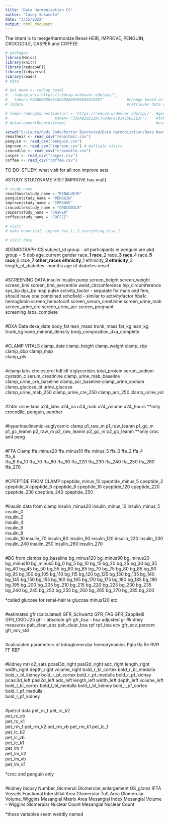 ---
title: "Data Harmonization CS"
author: "Casey Sakamoto"
date: "3/15/2022"
output: html_document
---

The intent is to merge/harmonize Renal-HEIR, IMPROVE, PENGUIN, CROCODILE, CASPER and COFFEE
```{r setup, include=FALSE}
# packages
library(Hmisc)
library(knitr)
library(redcapAPI)
library(tidyverse)
library(readr)
# data

# dat_demo <- redcap_read(
#   redcap_uri='https://redcap.ucdenver.edu/api/',
#   token='F2ABBB8D6501003D8AB8F068A5EC85B7'          #change based on what is in REDCap database
# )$data                                              #retrieves data only, possible to get labels this way too? 

# temp<-redcapConnection(url = 'https://redcap.ucdenver.edu/api/', #general CU redcap url
#                     token='7336AB28E529C7C806F8103415DEEE3F')    #token is project specific and needs to be requested in REdcap
# data<-exportRecords(temp)                                        #uses redcapAPI package to import data with labels

setwd("S:/Laura/Peds Endo/Petter Bjornstad/Data Harmonization/Data Raw")
renalheir <- read_csv("renalheir.csv")
penguin <- read_csv("penguin.csv")
improve <- read_csv("improve.csv") # multiple visits
crocodile <- read_csv("crocodile.csv")
casper <- read_csv("casper.csv")
coffee <- read_csv("coffee.csv")
```

TO DO:
STUDY: what visit for all non improve sets


#STUDY
STUDYNAME
VISIT(IMPROVE has mult)

```{r study}
# study name
renalheir$study_name = "RENALHEIR"
penguin$study_name = "PENGUIN"
improve$study_name = "IMPROVE"
crocodile$study_name = "CROCODILE"
casper$study_name = "CASPER"
coffee$study_name = "COFFEE"

# visit
# make numerical, imprve has 1, 2 everything else 1

# visit date
```

#DEMOGRAPHICS
subject_id
group - all participants in penguin are pkd group = 5
dob
age_current
gender
race___1
race___2
race___3
race___4
race___5
race___6
race___7
other_races
ethnicity___1
ethnicity___2
ethnicity___3
length_of_diabetes -months
age of diabetes onset

```{r demog}

```

#SCREENING DATA
insulin
Insulin pump
screen_height
screen_weight
screen_bmi
screen_bmi_percentile
waist_circumference
hip_circumference
sys_bp
dys_bp
map
pulse
activity_factor - separate for male and fem, should have one combined
schofield - similar to activityfactor
hba1c
hemoglobin
screen_hematocrit
screen_serum_creatinine
screen_urine_mab
screen_urine_cre
screen_urine_acr
screen_pregnant
screening_labs_complete

```{r screen}

```

#DXA Data
dexa_date
body_fat
lean_mass
trunk_mass
fat_kg
lean_kg
trunk_kg
bone_mineral_density
body_composition_dxa_complete

```{r dxa}

```

#CLAMP VITALS
clamp_date
clamp_height
clamp_weight
clamp_sbp
clamp_dbp
clamp_map	
clamp_pls

```{r clamp vitals}

```

#clamp labs
cholesterol
hdl
ldl
triglycerides
total_protein
serum_sodium
cystatin_c
serum_creatinine
clamp_urine_mab_baseline
clamp_urine_cre_baseline
clamp_acr_baseline
clamp_urine_sodium
clamp_glucose_bl
urine_glucose	
clamp_urine_mab_250
clamp_urine_cre_250
clamp_acr_250
clamp_urine_vol

```{r clamp labs}

```

#24hr urine labs 
u24_labs
u24_na
u24_mab
u24_volume
u24_hours
**only crocodile, penguin, panther
```{r urine24}

```

#hyperinsulinemic-euglycemic clamp
p1_raw_m
p1_raw_leanm
p1_gc_m
p1_gc_leanm
p2_raw_m
p2_raw_leanm
p2_gc_m
p2_gc_leanm
**only croc and peng

```{r HIEG clamp}

```

#FFA Clamp
ffa_minus20
ffa_minus10
ffa_minus_5
ffa_0
ffa_2
ffa_4	
ffa_6	
ffa_8
ffa_10
ffa_70
ffa_80
ffa_90
ffa_220
ffa_230	
ffa_240	
ffa_250	
ffa_260	
ffa_270

```{r ffa clamp}

```

#CPEPTIDE FROM CLAMP
cpeptide_minus_10
cpeptide_minus_5
cpeptide_2
cpeptide_4
cpeptide_6
cpeptide_8
cpeptide_10
cpeptide_120
cpeptide_220
cpeptide_230
cpeptide_240
cpeptide_250

```{r cpeptide clamp}

```

#insulin data from clamp
insulin_minus20
insulin_minus_10
insulin_minus_5	
insulin_0	
insulin_2	
insulin_4	
insulin_6	
insulin_8	
insulin_10
insulin_70
insulin_80
insulin_90
insulin_120	
insulin_220	
insulin_230
insulin_240	
insulin_250	
insulin_260	
insulin_270

```{r insulin clamp}

```
#BG from clamps
bg_baseline	bg_minus120	bg_minus90	bg_minus20	bg_minus10	bg_minus5	bg_0	bg_5	bg_10	bg_15	bg_20	bg_25	bg_30	bg_35	bg_40	bg_45	bg_50	bg_55	bg_60	bg_65	bg_70	bg_75	bg_80	bg_85	bg_90	bg_95	bg_100	bg_105	bg_110	bg_115	bg_120	bg_125	bg_130	bg_135	bg_140	bg_145	bg_150	bg_155	bg_160	bg_165	bg_170	bg_175	bg_180	bg_185	bg_190	bg_195	bg_200	bg_205	bg_210	bg_215	bg_220	bg_225	bg_230	bg_235	bg_240	bg_245	bg_250	bg_255	bg_260	bg_265	bg_270	bg_285	bg_300

*called glucose for renal-heir ie glucose minus120 etc
```{r bg clamp}

```

#estimated gfr (calculated)
GFR_Schwartz
GFR_FAS
GFR_Zappitelli
GFR_CKIDU25
gfr - absolute gfr
gfr_bsa - bsa adjusted gr
#kidney measures
pah_clear_abs
pah_clear_bsa
rpf
rpf_bsa
ecv
gfr_ecv_percent
gfr_ecv_std

```{r estimated gfr}

```

#calculated parameters of intraglomerular hemodynamics
Pglo
Ra
Re
RVR
FF
RBF

```{r ig hemodynamics calc}

```

#kidney mri
o2_sats
pcasl3d_right
pasl2d_right
adc_right
length_right
width_right
depth_right
volume_right
bold_r_bl_cortex
bold_r_bl_medulla
bold_r_bl_kidney
bold_r_pf_cortex
bold_r_pf_medulla
bold_r_pf_kidney
pcasl3d_left
pasl2d_left
adc_left
length_left	width_left
depth_left
volume_left
bold_l_bl_cortex
bold_l_bl_medulla
bold_l_bl_kidney
bold_l_pf_cortex
bold_l_pf_medulla	
bold_l_pf_kidney

```{r kidney mri}

```

#pet/ct data
pet_rc_f
pet_rc_k2	
pet_rc_vb	
pet_rc_k1	
pet_rm_f
pet_rm_k2
pet_rm_vb
pet_rm_k1
pet_lc_f	
pet_lc_k2	
pet_lc_vb	
pet_lc_k1	
pet_lm_f	
pet_lm_k2	
pet_lm_vb	
pet_lm_k1

*croc and penguin only
```{r pet ct}

```
#kidney biopsy
Number_Glomeruli
Glomerular_enlargement
GS_gloms
IFTA
Vessels
Fractional Interstitial Area
Glomerular Tuft Area
Glomerular Volume_Wiggins
Mesangial Matrix Area
Mesangial Index
Mesangial Volume - Wiggins
Glomerular Nuclear Count
Mesangial Nuclear Count	

*these variables seem weirdly named
```{r kidney biopsy}

```

